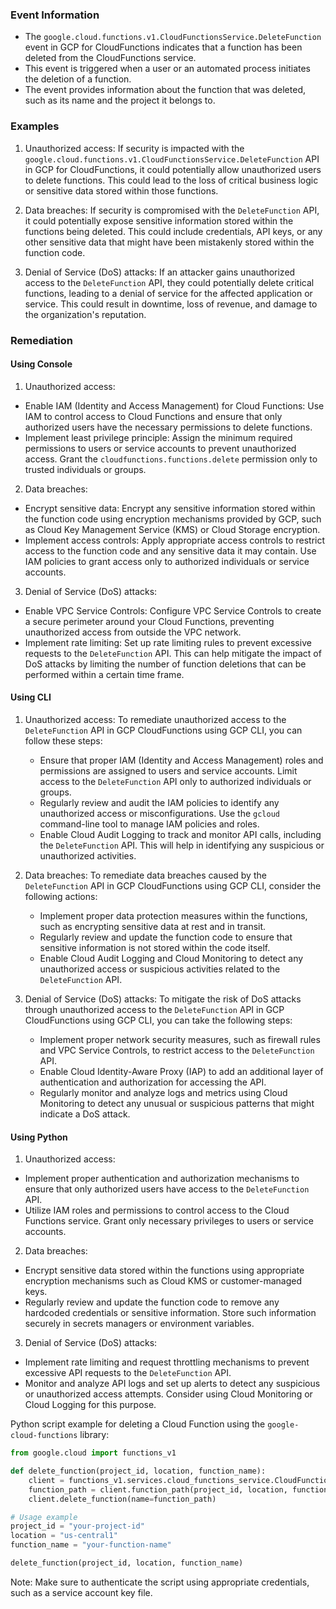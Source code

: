 
### Event Information

- The `google.cloud.functions.v1.CloudFunctionsService.DeleteFunction` event in GCP for CloudFunctions indicates that a function has been deleted from the CloudFunctions service.
- This event is triggered when a user or an automated process initiates the deletion of a function.
- The event provides information about the function that was deleted, such as its name and the project it belongs to.


### Examples

1. Unauthorized access: If security is impacted with the `google.cloud.functions.v1.CloudFunctionsService.DeleteFunction` API in GCP for CloudFunctions, it could potentially allow unauthorized users to delete functions. This could lead to the loss of critical business logic or sensitive data stored within those functions.

2. Data breaches: If security is compromised with the `DeleteFunction` API, it could potentially expose sensitive information stored within the functions being deleted. This could include credentials, API keys, or any other sensitive data that might have been mistakenly stored within the function code.

3. Denial of Service (DoS) attacks: If an attacker gains unauthorized access to the `DeleteFunction` API, they could potentially delete critical functions, leading to a denial of service for the affected application or service. This could result in downtime, loss of revenue, and damage to the organization's reputation.

### Remediation

#### Using Console

1. Unauthorized access:
- Enable IAM (Identity and Access Management) for Cloud Functions: Use IAM to control access to Cloud Functions and ensure that only authorized users have the necessary permissions to delete functions.
- Implement least privilege principle: Assign the minimum required permissions to users or service accounts to prevent unauthorized access. Grant the `cloudfunctions.functions.delete` permission only to trusted individuals or groups.

2. Data breaches:
- Encrypt sensitive data: Encrypt any sensitive information stored within the function code using encryption mechanisms provided by GCP, such as Cloud Key Management Service (KMS) or Cloud Storage encryption.
- Implement access controls: Apply appropriate access controls to restrict access to the function code and any sensitive data it may contain. Use IAM policies to grant access only to authorized individuals or service accounts.

3. Denial of Service (DoS) attacks:
- Enable VPC Service Controls: Configure VPC Service Controls to create a secure perimeter around your Cloud Functions, preventing unauthorized access from outside the VPC network.
- Implement rate limiting: Set up rate limiting rules to prevent excessive requests to the `DeleteFunction` API. This can help mitigate the impact of DoS attacks by limiting the number of function deletions that can be performed within a certain time frame.

#### Using CLI

1. Unauthorized access: To remediate unauthorized access to the `DeleteFunction` API in GCP CloudFunctions using GCP CLI, you can follow these steps:
   - Ensure that proper IAM (Identity and Access Management) roles and permissions are assigned to users and service accounts. Limit access to the `DeleteFunction` API only to authorized individuals or groups.
   - Regularly review and audit the IAM policies to identify any unauthorized access or misconfigurations. Use the `gcloud` command-line tool to manage IAM policies and roles.
   - Enable Cloud Audit Logging to track and monitor API calls, including the `DeleteFunction` API. This will help in identifying any suspicious or unauthorized activities.

2. Data breaches: To remediate data breaches caused by the `DeleteFunction` API in GCP CloudFunctions using GCP CLI, consider the following actions:
   - Implement proper data protection measures within the functions, such as encrypting sensitive data at rest and in transit.
   - Regularly review and update the function code to ensure that sensitive information is not stored within the code itself.
   - Enable Cloud Audit Logging and Cloud Monitoring to detect any unauthorized access or suspicious activities related to the `DeleteFunction` API.

3. Denial of Service (DoS) attacks: To mitigate the risk of DoS attacks through unauthorized access to the `DeleteFunction` API in GCP CloudFunctions using GCP CLI, you can take the following steps:
   - Implement proper network security measures, such as firewall rules and VPC Service Controls, to restrict access to the `DeleteFunction` API.
   - Enable Cloud Identity-Aware Proxy (IAP) to add an additional layer of authentication and authorization for accessing the API.
   - Regularly monitor and analyze logs and metrics using Cloud Monitoring to detect any unusual or suspicious patterns that might indicate a DoS attack.

#### Using Python

1. Unauthorized access:
- Implement proper authentication and authorization mechanisms to ensure that only authorized users have access to the `DeleteFunction` API.
- Utilize IAM roles and permissions to control access to the Cloud Functions service. Grant only necessary privileges to users or service accounts.

2. Data breaches:
- Encrypt sensitive data stored within the functions using appropriate encryption mechanisms such as Cloud KMS or customer-managed keys.
- Regularly review and update the function code to remove any hardcoded credentials or sensitive information. Store such information securely in secrets managers or environment variables.

3. Denial of Service (DoS) attacks:
- Implement rate limiting and request throttling mechanisms to prevent excessive API requests to the `DeleteFunction` API.
- Monitor and analyze API logs and set up alerts to detect any suspicious or unauthorized access attempts. Consider using Cloud Monitoring or Cloud Logging for this purpose.

Python script example for deleting a Cloud Function using the `google-cloud-functions` library:

```python
from google.cloud import functions_v1

def delete_function(project_id, location, function_name):
    client = functions_v1.services.cloud_functions_service.CloudFunctionsServiceClient()
    function_path = client.function_path(project_id, location, function_name)
    client.delete_function(name=function_path)

# Usage example
project_id = "your-project-id"
location = "us-central1"
function_name = "your-function-name"

delete_function(project_id, location, function_name)
```

Note: Make sure to authenticate the script using appropriate credentials, such as a service account key file.

